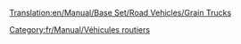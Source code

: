 [[Translation:en/Manual/Base Set/Road Vehicles/Grain Trucks]]

{{fr/Manual/Base Set/Road Vehicles/Vehicule routier|nom      = Camion de céréales Hereford
  |img      = en/Manual/Base Set/Road Vehicles/Hereford Grain Truck.png
  |prix     = 4 674£ (9 348$)
  |vitesse  = 48 km/h (30 mph)
  |annualite= 421£ (842$)
  |design  = 1935
  |vie      = 15
  |capacite = 20 tonnes de céréales
}}
{{fr/Manual/Base Set/Road Vehicles/Vehicule routier|nom      = Camion de céréales Thomas
  |img      = en/Manual/Base Set/Road Vehicles/Thomas Grain Truck.png
  |prix     = 5 453£ (10 906$)
  |vitesse  = 88 km/h (55 mph)
  |annualite= 787£ (1 574$)
  |design  = 1979
  |vie     = 15
  |capacite = 25 tonnes de céréales
}}
{{fr/Manual/Base Set/Road Vehicles/Vehicule routier|nom      = Camion de céréales Goss
  |img      = en/Manual/Base Set/Road Vehicles/Goss Grain Truck.png
  |prix     = 5 863£ (11 726$)
  |vitesse  = 112 km/h (70 mph)
  |annualite= 1 125£ (2 250$)
  |design   = 2010
  |vie      = 15
  |capacite = 30 tonnes de céréales
}}

[[Category:fr/Manual/Véhicules routiers]]